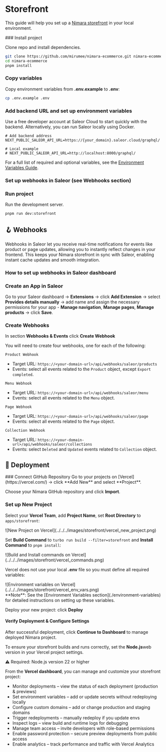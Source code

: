 
# Storefront

This guide will help you set up a [Nimara storefront](https://www.demo.nimara.store) in your local environment.

<Steps>
### Install project

Clone repo and install dependencies.

```bash
git clone https://github.com/mirumee/nimara-ecommerce.git nimara-ecommerce
cd nimara-ecommerce
pnpm install
```

### Copy variables

Copy environment variables from **.env.example** to **.env**:

```bash
cp .env.example .env
```

### Add backend URL and set up environment variables

Use a free developer account at Saleor Cloud to start quickly with the backend. Alternatively, you can run Saleor locally using Docker.

```properties
# Add backend address
NEXT_PUBLIC_SALEOR_API_URL=https://{your_domain}.saleor.cloud/graphql/

# Local example
# NEXT_PUBLIC_SALEOR_API_URL=http://localhost:8000/graphql/
```

For a full list of required and optional variables, see the [Environment Variables Guide](./environment-variables).

### Set up webhooks in Saleor (see Webhooks section)

### Run project

Run the development server.

```bash
pnpm run dev:storefront
```

</Steps>

## 🪝 Webhooks

Webhooks in Saleor let you receive real-time notifications for events like product or page updates, allowing you to instantly reflect changes in your frontend. This keeps your Nimara storefront in sync with Saleor, enabling instant cache updates and smooth integration.

### How to set up webhooks in Saleor dashboard

<Steps>

### Create an App in Saleor

Go to your Saleor dashboard → **Extensions** → click **Add Extension** → select **Provides details manually** -> add name and assign the necessary permissions for your app - **Manage navigation**, **Manage pages**, **Manage products** -> click **Save**.

### Create Webhooks

In section **Webhooks & Events** click **Create Webhook**

You will need to create four webhooks, one for each of the following:

`Product Webhook`

- Target URL: `https://<your-domain-url>/api/webhooks/saleor/products`
- Events: select all events related to the `Product` object, except `Export completed`.

`Menu Webhook`

- Target URL: `https://<your-domain-url>/api/webhooks/saleor/menu`
- Events: select all events related to the `Menu` object.

`Page Webhook`

- Target URL: `https://<your-domain-url>/api/webhooks/saleor/page`
- Events: select all events related to the `Page` object.

`Collection Webhook`

- Target URL: `https://<your-domain-url>/api/webhooks/saleor/collections`
- Events: select `Deleted` and `Updated` events related to `Collection` object.

</Steps>

## 🚀 Deployment

<Steps>
### Connect GitHub Repository
Go to your projects on [Vercel](https://vercel.com/) -> click **Add New** and select **Project**.

Choose your Nimara GitHub repository and click **Import**.

### Set up New Project

Select your **Vercel Team**, add **Project Name**, set **Root Directory** to `apps/storefront`:

<div style={{ maxWidth: "400px", width: "100%", margin: "auto" }}>
  ![New Project on Vercel](../../../images/storefront/vercel_new_project.png)
</div>

Set **Build Command** to `turbo run build --filter=storefront` and **Install Command** to `pnpm install`:

<div style={{ maxWidth: "400px", width: "100%", margin: "auto" }}>
  ![Build and Install commands on
  Vercel](../../../images/storefront/vercel_commands.png)
</div>

Vercel does not use your local **.env** file so you must define all required variables:

<div style={{ maxWidth: "400px", width: "100%", margin: "auto" }}>
  ![Environment variables on
  Vercel](../../../images/storefront/vercel_env_vars.png)
</div>
**Note**: See the [Environment Variables section](./environment-variables) for
detailed instructions on setting up these variables.

Deploy your new project: click **Deploy**

#### Verify Deployment & Configure Settings

After successful deployment, click **Continue to Dashboard** to manage deployed Nimara project.

To ensure your storefront builds and runs correctly, set the **Node.js**web version in your Vercel project settings.

⚠️ Required: Node.js version 22 or higher

From the **Vercel dashboard**, you can manage and customize your storefront project:

- Monitor deployments – view the status of each deployment (production & previews)
- Set environment variables – add or update secrets without redeploying locally
- Configure custom domains – add or change production and staging domains
- Trigger redeployments – manually redeploy if you update envs
- Inspect logs – view build and runtime logs for debugging
- Manage team access – invite developers with role-based permissions
- Enable password protection – secure preview deployments from public access
- Enable analytics – track performance and traffic with Vercel Analytics

</Steps>
